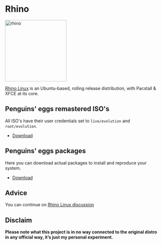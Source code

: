 # Rhino
<img src="https://penguins-eggs.net/img/rhino.png" alt="rhino" width="200"/>

[Rhino Linux](https://rhinolinux.org/) is an Ubuntu-based, rolling release distribution, with Pacstall & XFCE at its core.

## Penguins' eggs remastered ISO's
All ISO's have their user credentials set to ```live/evolution``` and ```root/evolution```.

* [Download](https://drive.google.com/drive/folders/1mSKszldSaO3x4FMx6QXE0wwsz2BP92fm)

## Penguins' eggs packages
Here you can download actual packages to install and reproduce your system.

* [Download](https://penguins-eggs.net/basket/index.php?p=packages%2Fdebs)

## Advice

You can continue on [Rhino Linux discussion](https://github.com/pieroproietti/penguins-blog/discussions/48)

## Disclaim
__Please note what this project is in no way connected to the original distro in any official way, it’s just my personal experiment.__


